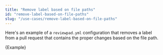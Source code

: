```yaml
---
title: "Remove label based on file paths"
id: "remove-label-based-on-file-paths"
slug: "/use-cases/remove-label-based-on-file-paths"
---
```



Here's an example of a `reviewpad.yml` configuration that removes a label from a pull request that contains the proper changes based on the file path.

<CodeBlock language="yml" title="reviewpad.yml">{Example}</CodeBlock>
